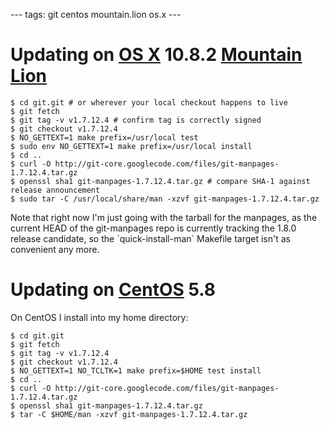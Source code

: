 ---
tags: git centos mountain.lion os.x
---
= Updating on [[OS X]] 10.8.2 [[Mountain Lion]] =

<pre lang="shell">$ cd git.git # or wherever your local checkout happens to live
$ git fetch
$ git tag -v v1.7.12.4 # confirm tag is correctly signed
$ git checkout v1.7.12.4
$ NO_GETTEXT=1 make prefix=/usr/local test
$ sudo env NO_GETTEXT=1 make prefix=/usr/local install
$ cd ..
$ curl -O http://git-core.googlecode.com/files/git-manpages-1.7.12.4.tar.gz
$ openssl sha1 git-manpages-1.7.12.4.tar.gz # compare SHA-1 against release announcement
$ sudo tar -C /usr/local/share/man -xzvf git-manpages-1.7.12.4.tar.gz</pre>

Note that right now I'm just going with the tarball for the manpages, as the current HEAD of the git-manpages repo is currently tracking the 1.8.0 release candidate, so the `quick-install-man` Makefile target isn't as convenient any more.

= Updating on [[CentOS]] 5.8 =

On CentOS I install into my home directory:

<pre lang="shell">$ cd git.git
$ git fetch
$ git tag -v v1.7.12.4
$ git checkout v1.7.12.4
$ NO_GETTEXT=1 NO_TCLTK=1 make prefix=$HOME test install
$ cd ..
$ curl -O http://git-core.googlecode.com/files/git-manpages-1.7.12.4.tar.gz
$ openssl sha1 git-manpages-1.7.12.4.tar.gz
$ tar -C $HOME/man -xzvf git-manpages-1.7.12.4.tar.gz</pre>
